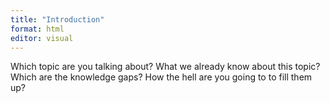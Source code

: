 ```yaml
---
title: "Introduction"
format: html
editor: visual
---
```


Which topic are you talking about? What we already know about this topic? Which are the knowledge gaps? How the hell are you going to to fill them up?
